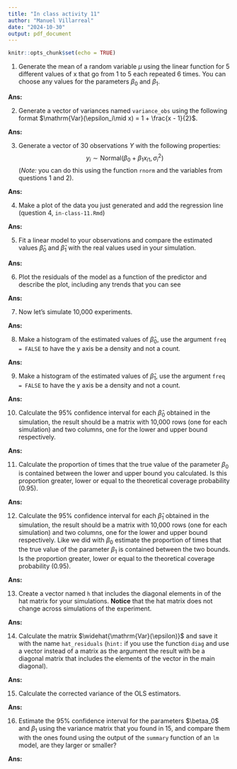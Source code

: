 ```yaml
---
title: "In class activity 11"
author: "Manuel Villarreal"
date: "2024-10-30"
output: pdf_document
---
```


```r
knitr::opts_chunk$set(echo = TRUE)
```

1. Generate the mean of a random variable $\mu$ using the linear function for
5 different values of x that go from 1 to 5 each repeated 6 times. You can 
choose any values for the parameters $\beta_0$ and $\beta_1$.

**Ans:**

2. Generate a vector of variances named `variance_obs` using the following format
$\mathrm{Var}(\epsilon_i\mid x) = 1 + \frac{x - 1}{2}$.

**Ans:**

3. Generate a vector of 30 observations $Y$ with the following properties:
$$y_i \sim \mathrm{Normal}(\beta_0 + \beta_1x_{i1}, \sigma^2_i)$$
(*Note:* you can do this using the function `rnorm` and the variables from 
questions 1 and 2).

**Ans:**

4. Make a plot of the data you just generated and add the regression line 
(question 4, `in-class-11.Rmd`)

**Ans:**

5. Fit a linear model to your observations and compare the estimated values 
$\hat\beta_0$ and $\hat\beta_1$ with the real values used in your simulation.

**Ans:**

6. Plot the residuals of the model as a function of the predictor and describe 
the plot, including any trends that you can see

**Ans:**

7. Now let's simulate 10,000 experiments.

**Ans:**

8. Make a histogram of the estimated values of $\hat\beta_0$, use the argument
`freq = FALSE` to have the y axis be a density and not a count.

**Ans:**

9. Make a histogram of the estimated values of $\hat\beta_1$, use the argument
`freq = FALSE` to have the y axis be a density and not a count.

**Ans:**

10. Calculate the $95\%$ confidence interval for each $\hat\beta_0$ obtained
in the simulation, the result should be a matrix with 10,000 rows (one for 
each simulation) and two columns, one for the lower and upper bound 
respectively.

**Ans:**

11. Calculate the proportion of times that the true value of the parameter 
$\beta_0$ is contained between the lower and upper bound you calculated. Is this
proportion greater, lower or equal to the theoretical coverage probability 
$(0.95)$.

**Ans:**

12. Calculate the $95\%$ confidence interval for each $\hat\beta_1$ obtained
in the simulation, the result should be a matrix with 10,000 rows (one for 
each simulation) and two columns, one for the lower and upper bound 
respectively. Like we did with $\beta_0$ estimate the proportion of times that 
the true value of the parameter $\beta_1$ is contained between the two bounds. 
Is the proportion greater, lower or equal to the theoretical coverage 
probability $(0.95)$.

**Ans:**

13. Create a vector named `h` that includes the diagonal elements in of the 
hat matrix for your simulations. **Notice** that the hat matrix does not change 
across simulations of the experiment.

**Ans:**

14. Calculate the matrix $\widehat{\mathrm{Var}(\epsilon)}$ and save it with 
the name `hat_residuals` (`hint:` if you use the function `diag` and use a 
vector instead of a matrix as the argument the result with be a diagonal matrix 
that includes the elements of the vector in the main diagonal).

**Ans:**

15. Calculate the corrected variance of the OLS estimators.

**Ans:**

16. Estimate the $95\%$ confidence interval for the parameters $\betaa_0$ and 
$\beta_1$ using the variance matrix that you found in 15, and compare them with 
the ones found using the output of the `summary` function of an `lm` model, 
are they larger or smaller?

**Ans:**


